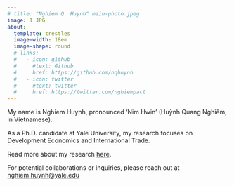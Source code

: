 ```yaml
---
# title: "Nghiem Q. Huynh" main-photo.jpeg
image: 1.JPG
about: 
  template: trestles
  image-width: 18em 
  image-shape: round
  # links:
  #   - icon: github
  #     #text: Github
  #     href: https://github.com/nqhuynh
  #   - icon: twitter
  #     #text: twitter
  #     href: https://twitter.com/nghiempact
---
```


My name is Nghiem Huynh, pronounced 'Nim Hwin' (Huỳnh Quang Nghiêm, in Vietnamese).

As a Ph.D. candidate at Yale University, my research focuses on Development Economics and International Trade.

Read more about my research [here](papers.qmd).

<!-- and find my CV here -->

For potential collaborations or inquiries, please reach out at [nghiem.huynh\@yale.edu]{.underline}

